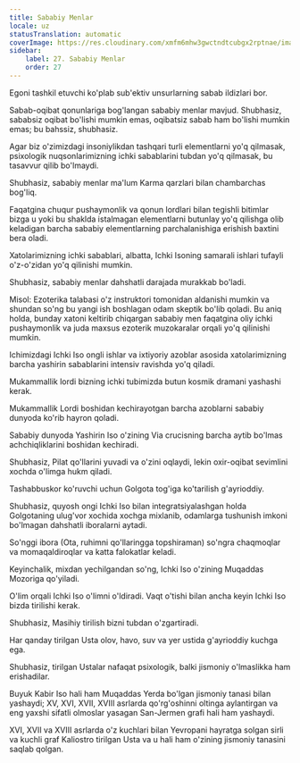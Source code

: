```yaml
---
title: Sababiy Menlar
locale: uz
statusTranslation: automatic
coverImage: https://res.cloudinary.com/xmfm6mhw3gwctndtcubgx2rptnae/image/upload/v1741354419/small_cover_la_gran_rebelion_28716e29d2.webp
sidebar:
    label: 27. Sababiy Menlar
    order: 27
---
```

Egoni tashkil etuvchi ko'plab sub'ektiv unsurlarning sabab ildizlari bor.

Sabab-oqibat qonunlariga bog'langan sababiy menlar mavjud. Shubhasiz, sababsiz oqibat bo'lishi mumkin emas, oqibatsiz sabab ham bo'lishi mumkin emas; bu bahssiz, shubhasiz.

Agar biz o'zimizdagi insoniylikdan tashqari turli elementlarni yo'q qilmasak, psixologik nuqsonlarimizning ichki sabablarini tubdan yo'q qilmasak, bu tasavvur qilib bo'lmaydi.

Shubhasiz, sababiy menlar ma'lum Karma qarzlari bilan chambarchas bog'liq.

Faqatgina chuqur pushaymonlik va qonun lordlari bilan tegishli bitimlar bizga u yoki bu shaklda istalmagan elementlarni butunlay yo'q qilishga olib keladigan barcha sababiy elementlarning parchalanishiga erishish baxtini bera oladi.

Xatolarimizning ichki sabablari, albatta, Ichki Isoning samarali ishlari tufayli o'z-o'zidan yo'q qilinishi mumkin.

Shubhasiz, sababiy menlar dahshatli darajada murakkab bo'ladi.

Misol: Ezoterika talabasi o'z instruktori tomonidan aldanishi mumkin va shundan so'ng bu yangi ish boshlagan odam skeptik bo'lib qoladi. Bu aniq holda, bunday xatoni keltirib chiqargan sababiy men faqatgina oliy ichki pushaymonlik va juda maxsus ezoterik muzokaralar orqali yo'q qilinishi mumkin.

Ichimizdagi Ichki Iso ongli ishlar va ixtiyoriy azoblar asosida xatolarimizning barcha yashirin sabablarini intensiv ravishda yo'q qiladi.

Mukammallik lordi bizning ichki tubimizda butun kosmik dramani yashashi kerak.

Mukammallik Lordi boshidan kechirayotgan barcha azoblarni sababiy dunyoda ko'rib hayron qoladi.

Sababiy dunyoda Yashirin Iso o'zining Via crucisning barcha aytib bo'lmas achchiqliklarini boshidan kechiradi.

Shubhasiz, Pilat qo'llarini yuvadi va o'zini oqlaydi, lekin oxir-oqibat sevimlini xochda o'limga hukm qiladi.

Tashabbuskor ko'ruvchi uchun Golgota tog'iga ko'tarilish g'ayrioddiy.

Shubhasiz, quyosh ongi Ichki Iso bilan integratsiyalashgan holda Golgotaning ulug'vor xochida xochga mixlanib, odamlarga tushunish imkoni bo'lmagan dahshatli iboralarni aytadi.

So'nggi ibora (Ota, ruhimni qo'llaringga topshiraman) so'ngra chaqmoqlar va momaqaldiroqlar va katta falokatlar keladi.

Keyinchalik, mixdan yechilgandan so'ng, Ichki Iso o'zining Muqaddas Mozoriga qo'yiladi.

O'lim orqali Ichki Iso o'limni o'ldiradi. Vaqt o'tishi bilan ancha keyin Ichki Iso bizda tirilishi kerak.

Shubhasiz, Masihiy tirilish bizni tubdan o'zgartiradi.

Har qanday tirilgan Usta olov, havo, suv va yer ustida g'ayrioddiy kuchga ega.

Shubhasiz, tirilgan Ustalar nafaqat psixologik, balki jismoniy o'lmaslikka ham erishadilar.

Buyuk Kabir Iso hali ham Muqaddas Yerda bo'lgan jismoniy tanasi bilan yashaydi; XV, XVI, XVII, XVIII asrlarda qo'rg'oshinni oltinga aylantirgan va eng yaxshi sifatli olmoslar yasagan San-Jermen grafi hali ham yashaydi.

XVI, XVII va XVIII asrlarda o'z kuchlari bilan Yevropani hayratga solgan sirli va kuchli graf Kaliostro tirilgan Usta va u hali ham o'zining jismoniy tanasini saqlab qolgan.

